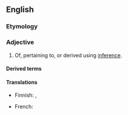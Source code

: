 ==English==

===Etymology===
{{af|en|inference|-ial}}

===Adjective===
{{en-adj}}

# Of, pertaining to, or derived using [[inference]].
#: {{syn|en|illative}}

====Derived terms====
{{der2|en
|inferential statistics
|inferentially
|inferentialist
|inferentialism
|inferentiality
|noninferential}}

====Translations====
{{trans-top}}
* Finnish: {{t+|fi|päättelevä}}, {{t|fi|inferentiaalinen}}
{{trans-mid}}
* French: {{t|fr|inférentiel}}
{{trans-bottom}}